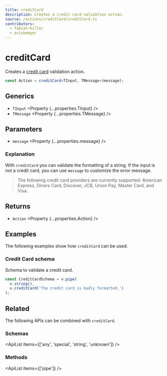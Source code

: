 ```yaml
---
title: creditCard
description: Creates a credit card validation action.
source: /actions/creditCard/creditCard.ts
contributors:
  - fabian-hiller
  - ariskemper
---
```



# creditCard

Creates a [credit card](https://en.wikipedia.org/wiki/Payment_card_number) validation action.

```ts
const Action = creditCard<TInput, TMessage>(message);
```

## Generics

- `TInput` <Property {...properties.TInput} />
- `TMessage` <Property {...properties.TMessage} />

## Parameters

- `message` <Property {...properties.message} />

### Explanation

With `creditCard` you can validate the formatting of a string. If the input is not a credit card, you can use `message` to customize the error message.

> The following credit card providers are currently supported: American Express, Diners Card, Discover, JCB, Union Pay, Master Card, and Visa.

## Returns

- `Action` <Property {...properties.Action} />

## Examples

The following examples show how `creditCard` can be used.

### Credit Card schema

Schema to validate a credit card.

```ts
const CreditCardSchema = v.pipe(
  v.string(),
  v.creditCard('The credit card is badly formatted.')
);
```

## Related

The following APIs can be combined with `creditCard`.

### Schemas

<ApiList items={['any', 'special', 'string', 'unknown']} />

### Methods

<ApiList items={['pipe']} />
